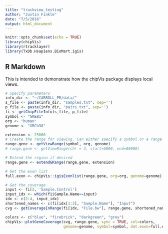 ```yaml
---
title: "trackview_testing"
author: "Justin Finkle"
date: "7/5/2016"
output: html_document
---
```


```r
knitr::opts_chunk$set(echo = TRUE)
library(chipVis)
library(rtracklayer)
library(TxDb.Hsapiens.BioMart.igis)
```

## R Markdown

This is intended to demonstrate how the chipVis package displays local views.
```r
# Specify parameters
info_dir <- "~/CARROLL_PR/data/"
s_file <- paste(info_dir, "samples.txt", sep='')
p_file <- paste(info_dir, "pairs.txt", sep='')
fi <- getChipFileInfo(s_file, p_file)
symbol <- "GREB1"
org <- "human"
genome <- "GRCh38"
```

```r
extension <- 25000
# Create the range for viewing. Can either specify a symbol or a range
range.gene <- getViewRange(symbol, org, genome)
# range.gene <- getViewRange(chr = 3, start=6000, end=80000)

# Extend the region if desired
range.gene <- extendGRange(range.gene, extension)

# Get the exon list
full.exon <- chipVis::igisExonlist(range.gene, org=org, genome=genome)

# Get the coverage
input <- fi[2, 'Sample.Control']
input_idx <- which(fi$Sample.Name==input)
idx <- c(2:4, input_idx)
shortened_names <- c(fi[idx[1:3], "Sample.Name"], "Input")
cvg <- getCoverageInRange(fi[idx, "File.bw"], range.gene, shortened_names)
```

```r
colors <- c("blue", "firebrick", "darkgreen", "grey")
chipVis::plotGeneCoverage(cvg, range.gene, sync = TRUE, col=colors,
                          genome=genome, symbol=symbol, dat.exon=full.exon)
```